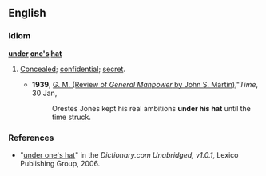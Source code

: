 ==English==

===Idiom===
'''[[under]] [[one's]] [[hat]]'''

# {{idiom}} [[concealed|Concealed]]; [[confidential]]; [[secret]].
#*'''1939''', [http://www.time.com/time/magazine/article/0,9171,760731,00.html G. M. (Review of ''General Manpower'' by John S. Martin),]"''Time'', 30 Jan, 
#*:Orestes Jones kept his real ambitions '''under his hat''' until the time struck.

===References===
*"[http://dictionary.reference.com/search?q=under+one's+hat&r=66 under one's hat]" in the ''Dictionary.com Unabridged, v1.0.1'', Lexico Publishing Group, 2006.